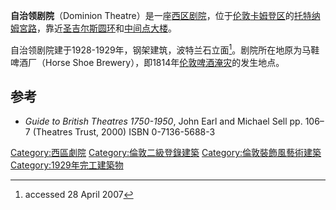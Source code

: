 {{Infobox Theatre
|name           = 自治领剧院
|image          = Dominion theatre.JPG
|caption        = 
|address        = [[托特纳姆宮路|托特纳姆宮路]]
|city           = 伦敦[[卡姆登区|卡姆登区]]
|country        = UK
|designation    = 二级登录建筑
|latitude       = 51.516556
|longitude      = -0.130139
|architect      = W & TR Milburn
|owner          = 
|capacity       = 2,163 on 2 levels <br> 2,074 (for WWRY)
|type           = [[西区剧院|西区剧院]]
|opened         = 1929年10月
|production     = 
|Tenants        = 
|publictransit  = 
|website        = www.dominiontheatrelondon.org.uk
}}
'''自治领剧院'''（Dominion Theatre）是一座[[西区剧院|西区剧院]]，位于[[伦敦|伦敦]][[卡姆登区|卡姆登区]]的[[托特纳姆宮路|托特纳姆宮路]]，靠近[[圣吉尔斯圆环|圣吉尔斯圆环]]和[[中间点大楼|中间点大楼]]。

自治领剧院建于1928-1929年，钢架建筑，波特兰石立面<ref>{{IoE|478398}} accessed 28 April 2007</ref>。剧院所在地原为马鞋啤酒厂（Horse Shoe Brewery），即1814年[[伦敦啤酒淹灾|伦敦啤酒淹灾]]的发生地点。
 
==参考==
{{Reflist}}
* ''Guide to British Theatres 1750-1950'', John Earl and Michael Sell pp. 106–7 (Theatres Trust, 2000) ISBN 0-7136-5688-3

[[Category:西區劇院|Category:西區劇院]]
[[Category:倫敦二級登錄建築|Category:倫敦二級登錄建築]]
[[Category:倫敦裝飾風藝術建築|Category:倫敦裝飾風藝術建築]]
[[Category:1929年完工建築物|Category:1929年完工建築物]]